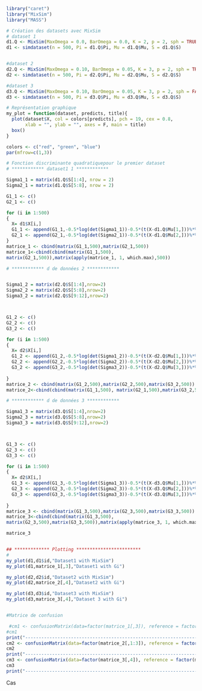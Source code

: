 
```{r}
library("caret")
library("MixSim")
library("MASS")

```
```{r}
# Création des datasets avec MixSim
# dataset 1
d1.Q <- MixSim(MaxOmega = 0.0, BarOmega = 0.0, K = 2, p = 2, sph = TRUE)
d1 <- simdataset(n = 500, Pi = d1.Q$Pi, Mu = d1.Q$Mu, S = d1.Q$S)


#dataset 2
d2.Q <- MixSim(MaxOmega = 0.10, BarOmega = 0.05, K = 3, p = 2, sph = TRUE)
d2 <- simdataset(n = 500, Pi = d2.Q$Pi, Mu = d2.Q$Mu, S = d2.Q$S)

#dataset 3
d3.Q <- MixSim(MaxOmega = 0.10, BarOmega = 0.05, K = 3, p = 2, sph = FALSE)
d3 <- simdataset(n = 500, Pi = d3.Q$Pi, Mu = d3.Q$Mu, S = d3.Q$S)

```


```{r}
# Représentation graphique 
my_plot = function(dataset, predicts, title){
  plot(dataset$X, col = colors[predicts], pch = 19, cex = 0.8,
       xlab = "", ylab = "", axes = F, main = title)
  box()
}
```


```{r}
colors <- c("red", "green", "blue")
par(mfrow=c(1,3))
```

```{r}
# Fonction discriminante quadratiquepour le premier dataset
# ************ dataset1 1 ************ 

Sigma1_1 = matrix(d1.Q$S[1:4], nrow = 2)
Sigma2_1 = matrix(d1.Q$S[5:8], nrow = 2)

G1_1 <- c()
G2_1 <- c()

for (i in 1:500)
{
  X= d1$X[i,]
  G1_1 <- append(G1_1,-0.5*log(det(Sigma1_1))-0.5*(t(X-d1.Q$Mu[1,]))%*%solve(Sigma1_1)%*%(X-d1.Q$Mu[1,]) + log(d1.Q$Pi[1]))
  G2_1 <- append(G2_1,-0.5*log(det(Sigma2_1))-0.5*(t(X-d1.Q$Mu[2,]))%*%solve(Sigma2_1)%*%(X-d1.Q$Mu[2,]) + log(d1.Q$Pi[2]))
}
matrice_1 <- cbind(matrix(G1_1,500),matrix(G2_1,500))
matrice_1<-cbind(cbind(matrix(G1_1,500),
matrix(G2_1,500)),matrix(apply(matrice_1, 1, which.max),500))

```

```{r}
# ************ d de données 2 ************ 


Sigma1_2 = matrix(d2.Q$S[1:4],nrow=2)
Sigma2_2 = matrix(d2.Q$S[5:8],nrow=2)
Sigma3_2 = matrix(d2.Q$S[9:12],nrow=2)



G1_2 <- c()
G2_2 <- c()
G3_2 <- c()

for (i in 1:500)
{
  X= d2$X[i,]
  G1_2 <- append(G1_2,-0.5*log(det(Sigma1_2))-0.5*(t(X-d2.Q$Mu[1,]))%*%solve(Sigma1_2)%*%(X-d2.Q$Mu[1,]) + log(d2.Q$Pi[1]))
  G2_2 <- append(G2_2,-0.5*log(det(Sigma2_2))-0.5*(t(X-d2.Q$Mu[2,]))%*%solve(Sigma2_2)%*%(X-d2.Q$Mu[2,]) + log(d2.Q$Pi[2]))
  G3_2 <- append(G3_2,-0.5*log(det(Sigma3_2))-0.5*(t(X-d2.Q$Mu[3,]))%*%solve(Sigma3_2)%*%(X-d2.Q$Mu[3,]) + log(d2.Q$Pi[3]))
  
}
matrice_2 <- cbind(matrix(G1_2,500),matrix(G2_2,500),matrix(G3_2,500))
matrice_2<-cbind(cbind(matrix(G1_1,500), matrix(G2_1,500),matrix(G3_2,500)),matrix(apply(matrice_2, 1, which.max),500))
```


```{r}
# ************ d de données 3 ************ 

Sigma1_3 = matrix(d3.Q$S[1:4],nrow=2)
Sigma2_3 = matrix(d3.Q$S[5:8],nrow=2)
Sigma3_3 = matrix(d3.Q$S[9:12],nrow=2)



G1_3 <- c()
G2_3 <- c()
G3_3 <- c()

for (i in 1:500)
{
  X= d2$X[i,]
  G1_3 <- append(G1_3,-0.5*log(det(Sigma1_3))-0.5*(t(X-d3.Q$Mu[1,]))%*%solve(Sigma1_3)%*%(X-d3.Q$Mu[1,]) + log(d3.Q$Pi[1]))
  G2_3 <- append(G2_3,-0.5*log(det(Sigma2_3))-0.5*(t(X-d3.Q$Mu[2,]))%*%solve(Sigma2_3)%*%(X-d3.Q$Mu[2,]) + log(d3.Q$Pi[2]))
  G3_3 <- append(G3_3,-0.5*log(det(Sigma3_3))-0.5*(t(X-d3.Q$Mu[3,]))%*%solve(Sigma3_3)%*%(X-d3.Q$Mu[3,]) + log(d3.Q$Pi[3]))
  
}
matrice_3 <- cbind(matrix(G1_3,500),matrix(G2_3,500),matrix(G3_3,500))
matrice_3<-cbind(cbind(matrix(G1_3,500),
matrix(G2_3,500),matrix(G3_3,500)),matrix(apply(matrice_3, 1, which.max),500))

matrice_3


## ************* Plotting ************************ 
# 
my_plot(d1,d1$id,"Dataset1 with MixSim")
my_plot(d1,matrice_1[,3],"Dataset1 with Gi")

my_plot(d2,d2$id,"Dataset2 with MixSim")
my_plot(d2,matrice_2[,4],"Dataset2 with Gi")

my_plot(d3,d3$id,"Dataset3 with MixSim")
my_plot(d3,matrice_3[,4],"Dataset 3 with Gi")


#Matrice de confusion 

 #cm1 <- confusionMatrix(data=factor(matrice_1[,3]), reference = factor(matrice_1[,3]))
#cm1
print("--------------------------------------------------------------------")
cm2 <- confusionMatrix(data=factor(matrice_2[,1:3]), reference = factor(matrice_2[,4]))
cm2
print("--------------------------------------------------------------------")
cm3 <- confusionMatrix(data=factor(matrice_3[,4]), reference = factor(matrice_3[,4]))
cm3
print("--------------------------------------------------------------------")
```
Cas 
